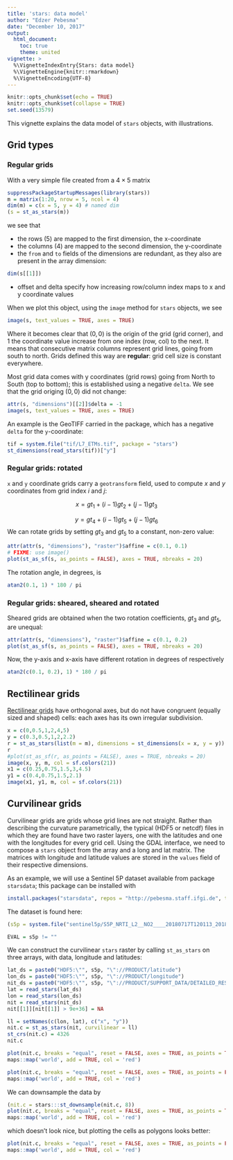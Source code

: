 ```yaml
---
title: 'stars: data model'
author: "Edzer Pebesma"
date: "December 10, 2017"
output:
  html_document:
    toc: true
    theme: united
vignette: >
  %\VignetteIndexEntry{Stars: data model}
  %\VignetteEngine{knitr::rmarkdown}
  %\VignetteEncoding{UTF-8}
---
```


```r
knitr::opts_chunk$set(echo = TRUE)
knitr::opts_chunk$set(collapse = TRUE)
set.seed(13579)
```

This vignette explains the data model of `stars` objects, with illustrations.

## Grid types

### Regular grids
With a very simple file created from a $4 \times 5$ matrix
```r
suppressPackageStartupMessages(library(stars))
m = matrix(1:20, nrow = 5, ncol = 4)
dim(m) = c(x = 5, y = 4) # named dim
(s = st_as_stars(m))
```
we see that

* the rows (5) are mapped to the first dimension, the x-coordinate
* the columns (4) are mapped to the second dimension, the y-coordinate
* the `from` and `to` fields of the dimensions are redundant, as they also are present in the array dimension:

```r
dim(s[[1]])
```
* offset and delta specify how increasing row/column index maps to x and y coordinate values

When we plot this object, using the `image` method for `stars` objects, we see
```r
image(s, text_values = TRUE, axes = TRUE)
```

Where it becomes clear that $(0,0)$ is the origin of the grid (grid corner), and $1$ the coordinate value increase from one index (row, col) to the next. It means that consecutive matrix columns represent grid lines, going from south to north. Grids defined this way are **regular**: grid cell size is constant everywhere.

Most grid data comes with y coordinates (grid rows) going from North to South (top to bottom); this is established using a negative `delta`. We see that the grid origing $(0,0)$ did not change:
```r
attr(s, "dimensions")[[2]]$delta = -1
image(s, text_values = TRUE, axes = TRUE)
```

An example is the GeoTIFF carried in the package, which has a negative `delta` for the `y`-coordinate:
```r
tif = system.file("tif/L7_ETMs.tif", package = "stars")
st_dimensions(read_stars(tif))["y"]
```

### Regular grids: rotated

`x` and `y` coordinate grids carry a `geotransform` field, used to compute $x$ and $y$ coordinates from grid index $i$ and $j$:

$$x = gt_1 + (i-1) gt_2 + (j-1) gt_3$$
    
$$y = gt_4 + (i-1) gt_5 + (j-1) gt_6$$
We can rotate grids by setting $gt_3$ and $gt_5$ to a constant, non-zero value:

```r
attr(attr(s, "dimensions"), "raster")$affine = c(0.1, 0.1)
# FIXME: use image()
plot(st_as_sf(s, as_points = FALSE), axes = TRUE, nbreaks = 20)
```

The rotation angle, in degrees, is

```r
atan2(0.1, 1) * 180 / pi
```

### Regular grids: sheared, sheared and rotated

Sheared grids are obtained when the two rotation coefficients, $gt_3$ and $gt_5$, are unequal:
```r
attr(attr(s, "dimensions"), "raster")$affine = c(0.1, 0.2)
plot(st_as_sf(s, as_points = FALSE), axes = TRUE, nbreaks = 20)
```

Now, the y-axis and x-axis have different rotation in degrees of respectively
```r
atan2(c(0.1, 0.2), 1) * 180 / pi
```

## Rectilinear grids

[Rectilinear grids](https://en.wikipedia.org/wiki/Regular_grid) have orthogonal axes, but do not have congruent (equally sized and shaped) cells: each axes has its own irregular subdivision.

```r
x = c(0,0.5,1,2,4,5)
y = c(0.3,0.5,1,2,2.2)
r = st_as_stars(list(m = m), dimensions = st_dimensions(x = x, y = y))
r
#plot(st_as_sf(r, as_points = FALSE), axes = TRUE, nbreaks = 20)
image(x, y, m, col = sf.colors(21))
x1 = c(0.25,0.75,1.5,3,4.5)
y1 = c(0.4,0.75,1.5,2.1)
image(x1, y1, m, col = sf.colors(21))
```

## Curvilinear grids

Curvilinear grids are grids whose grid lines are not straight. Rather than describing the curvature parametrically, the typical (HDF5 or netcdf) files in which they are found have two raster layers, one with the latitudes and one with the longitudes for every grid cell. Using the GDAL interface, we need to compose a `stars` object from the array and a long and lat matrix. The matrices with longitude and latitude values are stored in the `values` field of their respective dimensions.

As an example, we will use a Sentinel 5P dataset available from package `starsdata`; this package can be installed with
```r
install.packages("starsdata", repos = "http://pebesma.staff.ifgi.de", type = "source") 
```

The dataset is found here:
```r
(s5p = system.file("sentinel5p/S5P_NRTI_L2__NO2____20180717T120113_20180717T120613_03932_01_010002_20180717T125231.nc", package = "starsdata"))
```

```r
EVAL = s5p != ""
```
We can construct the curvilinear `stars` raster by calling `st_as_stars` on three arrays, with data, longitude and latitudes:
```r
lat_ds = paste0("HDF5:\"", s5p, "\"://PRODUCT/latitude")
lon_ds = paste0("HDF5:\"", s5p, "\"://PRODUCT/longitude")
nit_ds = paste0("HDF5:\"", s5p, "\"://PRODUCT/SUPPORT_DATA/DETAILED_RESULTS/nitrogendioxide_summed_total_column")
lat = read_stars(lat_ds)
lon = read_stars(lon_ds)
nit = read_stars(nit_ds)
nit[[1]][nit[[1]] > 9e+36] = NA

ll = setNames(c(lon, lat), c("x", "y"))
nit.c = st_as_stars(nit, curvilinear = ll)
st_crs(nit.c) = 4326
nit.c
```

```r
plot(nit.c, breaks = "equal", reset = FALSE, axes = TRUE, as_points = TRUE, pch = 16, key.pos = NULL)
maps::map('world', add = TRUE, col = 'red')
```

```r
plot(nit.c, breaks = "equal", reset = FALSE, axes = TRUE, as_points = FALSE, border = NA)
maps::map('world', add = TRUE, col = 'red')
```

We can downsample the data by
```r
(nit.c = stars:::st_downsample(nit.c, 8))
plot(nit.c, breaks = "equal", reset = FALSE, axes = TRUE, as_points = TRUE, pch = 16)
maps::map('world', add = TRUE, col = 'red')
```

which doesn't look nice, but plotting the cells as polygons looks better:
```r
plot(nit.c, breaks = "equal", reset = FALSE, axes = TRUE, as_points = FALSE, border = NA)
maps::map('world', add = TRUE, col = 'red')
```
